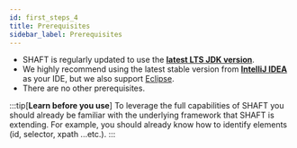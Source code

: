 ```yaml
---
id: first_steps_4
title: Prerequisites
sidebar_label: Prerequisites
---
```

- SHAFT is regularly updated to use the **[latest LTS JDK version]**. <FAIcon icon="fa-brands fa-java"/>
- We highly recommend using the latest stable version from **[IntelliJ IDEA]** as your IDE, but we also support [Eclipse]. <FAIcon icon="fa-solid fa-code"/>
- There are no other prerequisites. <FAIcon icon="fa-solid fa-person-running"/>

:::tip[**Learn before you use**]
To leverage the full capabilities of SHAFT you should already be familiar with the underlying framework that SHAFT is extending. For example, you should already know how to identify elements (id, selector, xpath ...etc.).
:::

[latest LTS JDK version]: <https://www.oracle.com/java/technologies/java-se-support-roadmap.html>
[IntelliJ IDEA]: <https://www.jetbrains.com/idea/download/>
[Eclipse]: <https://www.eclipse.org/downloads/packages/installer>
[the official Selenium WebDriver user guide]: <https://www.selenium.dev/documentation/webdriver/>